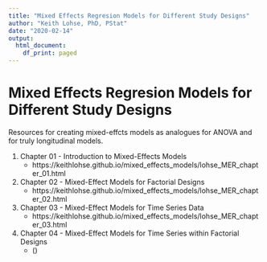 ```yaml
---
title: "Mixed Effects Regresion Models for Different Study Designs"
author: "Keith Lohse, PhD, PStat"
date: "2020-02-14"
output:
  html_document:
    df_print: paged
---
```


# Mixed Effects Regresion Models for Different Study Designs
Resources for creating mixed-effcts models as analogues for ANOVA and for truly longitudinal models.
 
  1. Chapter 01 - Introduction to Mixed-Effects Models
      * https://keithlohse.github.io/mixed_effects_models/lohse_MER_chapter_01.html
 
  2. Chapter 02 - Mixed-Effect Models for Factorial Designs
      * https://keithlohse.github.io/mixed_effects_models/lohse_MER_chapter_02.html
 
  3. Chapter 03 - Mixed-Effect Models for Time Series Data
      * https://keithlohse.github.io/mixed_effects_models/lohse_MER_chapter_03.html
 
  4. Chapter 04 - Mixed-Effect Models for Time Series within Factorial Designs
      * ()
